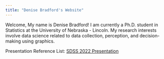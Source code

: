 ```yaml
---
title: "Denise Bradford's Website"
---
```


Welcome, My name is Denise Bradford! I am currently a Ph.D. student in Statistics at the University of Nebraska - Lincoln. My research interests involve data science related to data collection, perception, and decision-making using graphics.

Presentation Reference List:
[SDSS 2022 Presentation](https://drbradford12.github.io/SDSS Presentation) 
<!-- [Dissertation Presentation](https://drbradford12.github.io/Presentations/Dissertation Presentation) -->